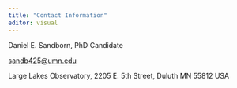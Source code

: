 ```yaml
---
title: "Contact Information"
editor: visual
---
```


Daniel E. Sandborn, PhD Candidate\

[sandb425\@umn.edu](mailto:%20sandb425@umn.edu)\ 

Large Lakes Observatory, 2205 E. 5th Street, Duluth MN 55812 USA\

